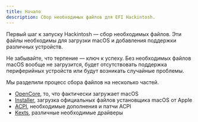 ```yaml
---
title: Начало
description: Сбор необходимых файлов для EFI Hackintosh.
---
```


Первый шаг к запуску Hackintosh — сбор необходимых файлов. Эти файлы необходимы для загрузки macOS и добавления поддержки различных устройств.

Не забывайте, что терпение — ключ к успеху. Без необходимых файлов macOS вообще не загрузится, будет отсутствовать поддержка периферийных устройств или будут возникать случайные проблемы.

Мы разделили процесс сбора файлов на несколько частей.

- [OpenCore](/ru/guides/hackintosh/gathering-files/opencore/), то, что фактически загружает macOS
- [Installer](/ru/guides/hackintosh/gathering-files/installer/), загрузка официальных файлов установщика macOS от Apple
- [ACPI](/ru/guides/hackintosh/gathering-files/acpi/), необходимые дополнения и патчи ACPI
- [Kexts](/ru/guides/hackintosh/gathering-files/kexts/), различные необходимые драйверы
